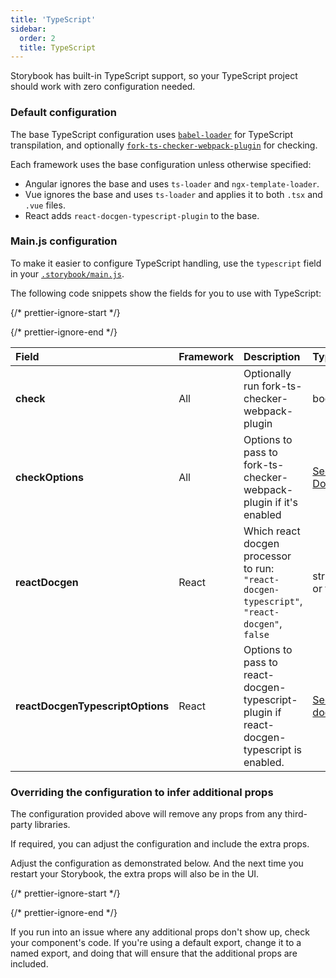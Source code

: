 ```yaml
---
title: 'TypeScript'
sidebar:
  order: 2
  title: TypeScript
---
```


Storybook has built-in TypeScript support, so your TypeScript project should work with zero configuration needed.

### Default configuration

The base TypeScript configuration uses [`babel-loader`](https://webpack.js.org/loaders/babel-loader/) for TypeScript transpilation, and optionally [`fork-ts-checker-webpack-plugin`](https://github.com/TypeStrong/fork-ts-checker-webpack-plugin/blob/v4.1.6/README.md#options) for checking.

Each framework uses the base configuration unless otherwise specified:

* Angular ignores the base and uses `ts-loader` and `ngx-template-loader`.
* Vue ignores the base and uses `ts-loader` and applies it to both `.tsx` and `.vue` files.
* React adds `react-docgen-typescript-plugin` to the base.

### Main.js configuration

To make it easier to configure TypeScript handling, use the `typescript` field in your [`.storybook/main.js`](./overview.mdx#configure-story-rendering).

The following code snippets show the fields for you to use with TypeScript:

{/* prettier-ignore-start */}

<CodeSnippets path="storybook-main-add-ts-config.md" />

{/* prettier-ignore-end */}

| Field                            | Framework | Description                                                                                 | Type                                                                                                              |
| :------------------------------- | :-------- | :------------------------------------------------------------------------------------------ | :---------------------------------------------------------------------------------------------------------------- |
| **check**                        | All       | Optionally run fork-ts-checker-webpack-plugin                                               | boolean                                                                                                           |
| **checkOptions**                 | All       | Options to pass to fork-ts-checker-webpack-plugin if it's enabled                           | [See Docs](https://github.com/TypeStrong/fork-ts-checker-webpack-plugin/blob/v4.1.6/README.md#options)            |
| **reactDocgen**                  | React     | Which react docgen processor to run: `"react-docgen-typescript"`, `"react-docgen"`, `false` | string or false                                                                                                   |
| **reactDocgenTypescriptOptions** | React     | Options to pass to react-docgen-typescript-plugin if react-docgen-typescript is enabled.    | [See docs](https://github.com/hipstersmoothie/react-docgen-typescript-plugin)                                     |

### Overriding the configuration to infer additional props

The configuration provided above will remove any props from any third-party libraries.

If required, you can adjust the configuration and include the extra props.

Adjust the configuration as demonstrated below. And the next time you restart your Storybook, the extra props will also be in the UI.

{/* prettier-ignore-start */}

<CodeSnippets path="storybook-main-extend-ts-config.md" />

{/* prettier-ignore-end */}

<div class="aside">
  If you run into an issue where any additional props don't show up, check your component's code. If you're using a default export, change it to a named export, and doing that will ensure that the additional props are included.
</div>
